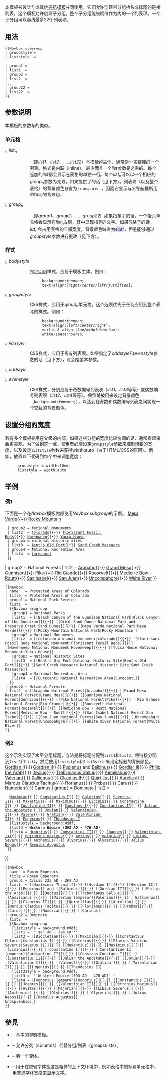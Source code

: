 <includeonly>{{Esoteric}}</includeonly><noinclude>{{template doc page viewed directly}}</noinclude>
<!-- 在本行下編輯模板說明 -->
{{Navbox suite}}
本模板被设计与{{tl|Navbox}}或其他[[Wikipedia:导航模板|导航模板]]共同使用，它们允许创建带分组抬头或标题的链接列表。这个模板允许创建子分组，整个子分组能被赋值作为{{tl|Navbox}}内的一个列表项。一个子分组可以容纳最多22个列表项。
<!-- This template is designed to be used with {{tl|Navbox}} or other [[Wikipedia:Navigational templates|navigational template]]s that allow creating lists of links with groups headers or titles. This template allows the creation of subgroups that can be assigned to a list item within {{tl|Navbox}}. A subgroup may contain up to 22 list items.
 -->
== 用法 ==
<pre>
{{Navbox subgroup
| groupstyle = 
| liststyle  = 

| group1 = 
| list1  = 
| group2 = 
| list2  = 
...
| group22 = 
| list22  = 
}}
</pre>

== 参数说明 ==
本模板的参数与{{tl|Navbox}}的类似。
=== 单元格 ===
:; ''list<sub>n</sub>''
::（即''list1''、''list2''、……''list22''）本模板的主体，通常是一些链接的一个列表。格式是内联（inline）。最少而言一个''list''参数是必需的。每个追加的''list''都会显示在表格的单独一行。每个''list<sub>n</sub>''可以以一个相应的''group<sub>n</sub>''参数为先导，如果提供了的话（见下方）。列表项（以及整个表格）的背景颜色缺省为<code>transparent</code>，因而它显示与父导航框所用的相同的背景色。

:; ''group<sub>n</sub>''
::（即''group1''、''group2''、……''group22''）如果指定了的话，一个抬头单元格会显示在''list<sub>n</sub>''左侧，其中显现指定的文字。如果忽略了的话，''list<sub>n</sub>''会占用表格的全部宽度。背景颜色缺省为<code><span style="background:#ddf; color:black;">#ddf</span></code>，但是能够通过''groupstyle''参数进行更改（见下方）。
<!-- 
:; ''list<sub>n</sub>''
::  (i.e. ''list1'', ''list2'', ... ''list22'') The body of the template, usually a list of links. Format is inline.  At least one ''list'' parameter is required; each additional ''list'' is displayed in a separate row of the table. Each ''list<sub>n</sub>'' may be preceded by a corresponding ''group<sub>n</sub>'' parameter, if provided (see below). The background color of the list items (and the entire table) defaults to <code>transparent</code>, therefore it displays the same background color used in the parent navigation box.

:; ''group<sub>n</sub>''
:: (i.e. ''group1'', ''group2'', ..., ''group22'') If specified, text appears in a header cell displayed to the left of ''list<sub>n</sub>''. If omitted, ''list<sub>n</sub>'' uses the full width of the table. The background color defaults to <code><span style="background:#e6e6ff; color:black;">#e6e6ff</span></code>, but can be changed via the ''groupstyle'' parameter (see below).
 -->
=== 样式 ===
:; ''bodystyle''
::指定[[CSS]]样式，应用于模板主体。例如：
::: <code>background:#''nnnnnn'';</code>
::: <code>text-align:[''right/center/left/justified''];</code>

:; ''groupstyle''
::CSS样式，应用于''group<sub>n</sub>''单元格。这个选项优先于任何应用到整个表格的样式。例如：
::: <code>background:#''nnnnnn'';</code>
::: <code>text-align:[''left/center/right''];</code>
::: <code>vertical-align:[''top/middle/bottom''];</code>
::: <code>white-space:nowrap;</code>

:; ''liststyle''
::CSS样式，应用于所有列表项。如果指定了''oddstyle''和''evenstyle''参数的话（见下方），则会覆盖本参数。

:; ''oddstyle''
:; ''evenstyle''
::CSS样式，分别应用于奇数编号列表项（''list1''、''list3''等等）或偶数编号列表项（''list2''、''list4''等等）。典型地被用来设定背景颜色（<code>background:#nnnnnn;</code>），以达到在奇数和偶数编号列表之间实现一个交互的背景颜色。
<!-- 
:; ''bodystyle''
:: Specifies [[Cascading Style Sheets|CSS]] styles to apply to the template body. Examples:
::: <code>background:#''nnnnnn'';</code>
::: <code>text-align:[''right/center/left/justified''];</code>

:; ''groupstyle''
:: CSS styles to apply to the ''group<sub>n</sub>'' cells. This option overrides any styles that are applied to the entire table. Examples:
::: <code>background:#''nnnnnn'';</code>
::: <code>text-align:[''left/center/right''];</code>
::: <code>vertical-align:[''top/middle/bottom''];</code>
::: <code>white-space:nowrap;</code>

:; ''grouppadding''
:: CSS style to specify group padding.  Should usually be specified using em units.  It is recommended to leave this parameter alone and use the default padding.  Examples:
::: <code>grouppadding = 0em 1em;</code> (1em on left/right, 0em on top/bottom)
::: <code>grouppadding = 0em 0.5em 0em 1em;</code> (0em top, 0.5em right, 0em bottom, 1em left)

:; ''liststyle''
:: CSS styles to apply to all lists. Overridden by the ''oddstyle'' and ''evenstyle'' parameters (if specified) below.

:; ''oddstyle''
:; ''evenstyle''
:: CSS styles to apply to the odd-numbered list items (''list1'', ''list3'', etc) or even-numbered list items (''list2'', ''list4'', etc), respectively. Typically used to set background color (<code>background:#''nnnnnn'';</code>) in order to achieve an alternating background color between odd and even-numbered lists.

:; ''evenodd'' <span style="font-weight:normal;"><code>[swap, even, odd, off]</code></span>
:: If set to <code>swap</code>, then the automatic striping of even and odd rows is reversed.  Normally, even rows get a light gray background for striping; when this parameter is used, the odd rows receive the gray striping instead of the even rows.  Setting to <code>even</code> or <code>odd</code> sets all rows to have that striping color.  Setting to <code>off</code> disables automatic row striping. NOTE: Due to system limitations, do '''not''' use a semi-colon to close this command. 
 -->
== 设置分组的宽度 ==
若有多个{{t1|Navbox subgroup}}模板被用在父级{{t1|Navbox}}的内部，如果这些分组的宽度比较协调的话，通常看起来会更美观，为了做到这一点，使用者必须设定<code>groupstyle</code>参数来控制想要的宽度，以及设定<code>liststyle</code>参数来获得width:auto（由于HTML/CSS的原因）。例如，放置以下代码到每个{{t1|Navbox subgroup}}中来调整宽度：
:<code>groupstyle = width:10em;</code>
:<code>liststyle = width:auto;</code>
<!-- 
If multiple {{t1|Navbox subgroup}} templates are used inside of a parent {{t1|Navbox}}, it generally looks better if the width of the groups matches up.  In order to do this, one must set the <code>groupstyle</code> parameters to contain the desired width, and the <code>liststyle</code> parameters to have width:auto (due to HTML/CSS reasons).  For example, place the following code in each {{t1|Navbox subgroup}} to adjust the widths:
:<code>groupstyle = width:10em;</code>
:<code>liststyle = width:auto;</code>

If you also use the <code>image</code> or <code>imageleft</code> parameters, then you will most likely also need to set their width manually using the <code>imagestyle</code> and <code>imageleftstyle</code> parameters.
-->
== 举例 ==
=== 例1 ===
下面是一个在''Navbox''模板内部使用''Navbox subgroup''的示例。
<!-- 
The following is an example of ''Navbox subgroup'' used within a ''Navbox'' template.
-->
{{Navbox
| state  = uncollapsed
| name   = Navbox subgroup
| title  = Protected Areas of Colorado
| group1 = National Park Service
| list1  =
  {{Navbox subgroup
  | group1 = National Parks
  | list1  = [[Black Canyon of the Gunnison National Park|Black Canyon of the Gunnison]]{{•}} [[Great Sand Dunes National Park and Preserve|Great Sand Dunes]]{{•}} [[Mesa Verde National Park|Mesa Verde]]{{•}} [[Rocky Mountain National Park|Rocky Mountain]]
  | group2 = National Monuments
  | list2  = [[Colorado National Monument|Colorado]]{{•}} [[Florissant Fossil Beds National Monument|Florissant Fossil Beds]]{{•}} [[Hovenweep National Monument|Hovenweep]]{{•}} [[Yucca House National Monument|Yucca House]]
  | group3 = National Historic Sites
  | list3  = [[Bent's Old Fort National Historic Site|Bent's Old Fort]]{{•}} [[Sand Creek Massacre National Historic Site|Sand Creek Massacre]]
  | group4 = National Recreation Area
  | list4  = [[Curecanti National Recreation Area|Curecanti]]
  }}
| group2 = National Forests
| list2  = [[Arapaho National Forest|Arapaho]]{{•}} [[Grand Mesa National Forest|Grand Mesa]]{{•}} [[Gunnison National Forest|Gunnison]]{{•}} [[Pike National Forest|Pike]]{{•}} [[Rio Grande National Forest|Rio Grande]]{{•}} [[Roosevelt National Forest|Roosevelt]]{{•}} [[Medicine Bow - Routt National Forest|Medicine Bow - Routt]]{{•}} [[San Isabel National Forest|San Isabel]]{{•}} [[San Juan National Forest|San Juan]]{{•}} [[Uncompahgre National Forest|Uncompahgre]]{{•}} [[White River National Forest|White River]]
}}

<pre style="overflow:scroll;">
{{Navbox
| name   = Protected Areas of Colorado
| title  = Protected Areas of Colorado
| group1 = National Park Service
| list1  = 
  {{Navbox subgroup
   |group1 = National Parks
   |list1  = [[Black Canyon of the Gunnison National Park|Black Canyon of the Gunnison]]{{•}} [[Great Sand Dunes National Park and Preserve|Great Sand Dunes]]{{•}} [[Mesa Verde National Park|Mesa Verde]]{{•}} [[Rocky Mountain National Park|Rocky Mountain]]
   |group2 = National Monuments
   |list2  = [[Colorado National Monument|Colorado]]{{•}} [[Florissant Fossil Beds National Monument|Florissant Fossil Beds]]{{•}} [[Hovenweep National Monument|Hovenweep]]{{•}} [[Yucca House National Monument|Yucca House]]
   |group3 = National Historic Sites
   |list3  = [[Bent's Old Fort National Historic Site|Bent's Old Fort]]{{•}} [[Sand Creek Massacre National Historic Site|Sand Creek Massacre]]
   |group4 = National Recreation Area
   |list4  = [[Curecanti National Recreation Area|Curecanti]]
  }}
| group2 = National Forests
| list2  = [[Arapaho National Forest|Arapaho]]{{•}} [[Grand Mesa National Forest|Grand Mesa]]{{•}} [[Gunnison National Forest|Gunnison]]{{•}} [[Pike National Forest|Pike]]{{•}} [[Rio Grande National Forest|Rio Grande]]{{•}} [[Roosevelt National Forest|Roosevelt]]{{•}} [[Medicine Bow - Routt National Forest|Medicine Bow - Routt]]{{•}} [[San Isabel National Forest|San Isabel]]{{•}} [[San Juan National Forest|San Juan]]{{•}} [[Uncompahgre National Forest|Uncompahgre]]{{•}} [[White River National Forest|White River]]
}}
</pre>

=== 例2 ===
这个示例实现了水平分组标题，方法是将标题分配到<code>list1</code>和<code>list3</code>，将链接分配到<code>list2</code>和<code>list4</code>，然后使用<code>list1style</code>和<code>list3style</code>来设定标题的背景颜色。
<!-- 
This example implements horizontal group headings by assigning the headings to <code>list1</code> and <code>list3</code> and the links to <code>list2</code> and <code>list4</code>), then using <code>list1style</code> and <code>list3style</code> to set the background color of the headings.
-->
{{Navbox
| state = expanded
| name  = Navbox subgroup
| title = Roman Emperors
| group1 = Crisis 235 AD - 284 AD
| list1  = [[Maximinus Thrax]]{{·}} [[Gordian I]]{{·}} [[Gordian II]]{{·}} [[Pupienus]] and [[Balbinus]]{{·}} [[Gordian III]]{{·}} [[Philip the Arab]]{{·}} [[Decius]]{{·}} [[Trebonianus Gallus]]{{·}} [[Aemilianus]]{{·}} [[Valerian (emperor)|Valerian]]{{·}} [[Gallienus]]{{·}} [[Claudius II]]{{·}} [[Quintillus]]{{·}} [[Aurelian]]{{·}} [[Marcus Claudius Tacitus]]{{·}} [[Florianus]]{{·}} [[Probus]]{{·}} [[Carus]]{{·}} [[Numerian]]{{·}} [[Carinus]]
| group2 = Dominate
| list2  = 
  {{Navbox subgroup
   |list1style = background:#ddf;
   |list1 = '''284 AD - 395 AD'''
   |list2 = [[Diocletian]]{{·}} [[Maximian]]{{·}} [[Constantius Chlorus|Constantius I]]{{·}} [[Galerius]]{{·}} [[Flavius Valerius Severus|Severus II]]{{·}} [[Maxentius]]{{·}} [[Maximinus]]{{·}} [[Licinius]]{{·}} [[Constantine I]]{{·}} [[Constantine II (emperor)|Constantine II]]{{·}} [[Constans|Constans I]]{{·}} [[Constantius II]]{{·}} [[Julian the Apostate]]{{·}} [[Jovian]]{{·}} [[Valentinian I]]{{·}} [[Valens]]{{·}} [[Gratian]]{{·}} [[Valentinian II]]{{·}} [[Eugenius]]{{·}} [[Theodosius I]]
   |list3style = background:#ddf;
   |list3 = '''Western Empire (393 AD - 476 AD)'''
   |list4 = [[Honorius (emperor)|Honorius]]{{·}} [[Constantius III]]{{·}} [[Joannes]]{{·}} [[Valentinian III]]{{·}} [[Petronius Maximus]]{{·}} [[Avitus]]{{·}} [[Majorian]]{{·}} [[Libius Severus]]{{·}} [[Anthemius]]{{·}} [[Olybrius]]{{·}} [[Glycerius]]{{·}} [[Julius Nepos]]{{·}} [[Romulus Augustus]]
  }}
}}

<pre style="overflow:scroll;">
{{Navbox
| name  = Roman Emperors
| title = Roman Emperors
| group1 = Crisis 235 AD - 284 AD
| list1  = [[Maximinus Thrax]]{{·}} [[Gordian I]]{{·}} [[Gordian II]]{{·}} [[Pupienus]] and [[Balbinus]]{{·}} [[Gordian III]]{{·}} [[Philip the Arab]]{{·}} [[Decius]]{{·}} [[Trebonianus Gallus]]{{·}} [[Aemilianus]]{{·}} [[Valerian (emperor)|Valerian]]{{·}} [[Gallienus]]{{·}} [[Claudius II]]{{·}} [[Quintillus]]{{·}} [[Aurelian]]{{·}} [[Marcus Claudius Tacitus]]{{·}} [[Florianus]]{{·}} [[Probus]]{{·}} [[Carus]]{{·}} [[Numerian]]{{·}} [[Carinus]]
| group2 = Dominate
| list2  = 
  {{Navbox subgroup
   |list1style = background:#ddf;
   |list1 = '''284 AD - 395 AD'''
   |list2 = [[Diocletian]]{{·}} [[Maximian]]{{·}} [[Constantius Chlorus|Constantius I]]{{·}} [[Galerius]]{{·}} [[Flavius Valerius Severus|Severus II]]{{·}} [[Maxentius]]{{·}} [[Maximinus]]{{·}} [[Licinius]]{{·}} [[Constantine I]]{{·}} [[Constantine II (emperor)|Constantine II]]{{·}} [[Constans|Constans I]]{{·}} [[Constantius II]]{{·}} [[Julian the Apostate]]{{·}} [[Jovian]]{{·}} [[Valentinian I]]{{·}} [[Valens]]{{·}} [[Gratian]]{{·}} [[Valentinian II]]{{·}} [[Eugenius]]{{·}} [[Theodosius I]]
   |list3style = background:#ddf;
   |list3 = '''Western Empire (393 AD - 476 AD)'''
   |list4 = [[Honorius (emperor)|Honorius]]{{·}} [[Constantius III]]{{·}} [[Joannes]]{{·}} [[Valentinian III]]{{·}} [[Petronius Maximus]]{{·}} [[Avitus]]{{·}} [[Majorian]]{{·}} [[Libius Severus]]{{·}} [[Anthemius]]{{·}} [[Olybrius]]{{·}} [[Glycerius]]{{·}} [[Julius Nepos]]{{·}} [[Romulus Augustus]]
&nbsp;&nbsp;}}
}}
</pre>

== 參見 ==

* {{tl|Navbox}} &ndash; 基本的导航模板。
* {{t1|Navbox with columns}} &ndash; 允许分列（columns）代替分组/列表（groups/lists）。
* {{t1|Navbox with collapsible groups}} &ndash; 另一个变体。
* {{t1|Nobold}} &ndash; 用于在缺省字体宽度是粗体的上下文环境中，例如表格中的标题单元格中，用普通字体宽度来显示文字。

{{Navigational templates}}
<includeonly>
<!-- 本行下加入模板的分類 -->
[[Category:導航模板|{{PAGENAME}}]]
[[Category:格式模板|{{PAGENAME}}]]

</includeonly>